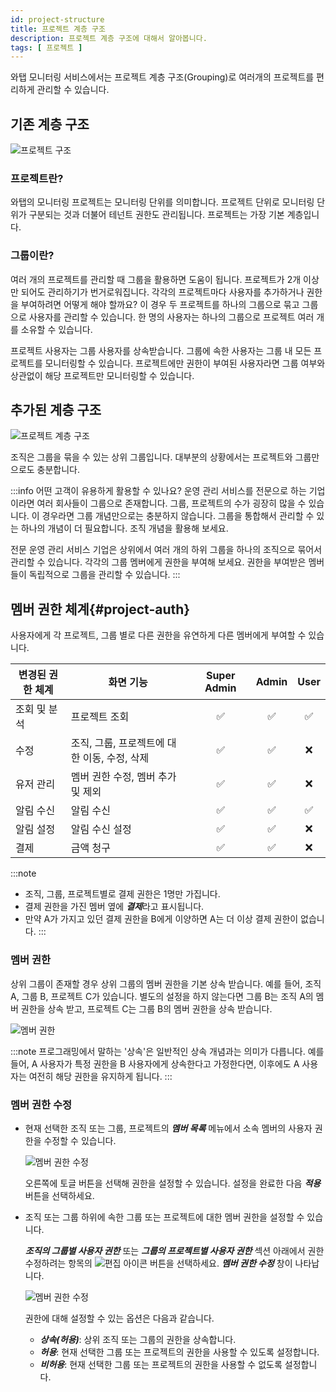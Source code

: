 ```yaml
---
id: project-structure
title: 프로젝트 계층 구조
description: 프로젝트 계층 구조에 대해서 알아봅니다.
tags: [ 프로젝트 ]
---
```


와탭 모니터링 서비스에서는 프로젝트 계층 구조(Grouping)로 여러개의 프로젝트를 편리하게 관리할 수 있습니다.

## 기존 계층 구조

![프로젝트 구조](https://img.whatap.io/media/images/2depth.png)

### 프로젝트란?

와탭의 모니터링 프로젝트는 모니터링 단위를 의미합니다. 프로젝트 단위로 모니터링 단위가 구분되는 것과 더불어 테넌트 권한도 관리됩니다. 프로젝트는 가장 기본 계층입니다.

### 그룹이란?

여러 개의 프로젝트를 관리할 때 그룹을 활용하면 도움이 됩니다. 프로젝트가 2개 이상만 되어도 관리하기가 번거로워집니다. 각각의 프로젝트마다 사용자를 추가하거나 권한을 부여하려면 어떻게 해야 할까요? 이 경우 두 프로젝트를 하나의 그룹으로 묶고 그룹으로 사용자를 관리할 수 있습니다. 한 명의 사용자는 하나의 그룹으로 프로젝트 여러 개를 소유할 수 있습니다.

프로젝트 사용자는 그룹 사용자를 상속받습니다. 그룹에 속한 사용자는 그룹 내 모든 프로젝트를 모니터링할 수 있습니다. 프로젝트에만 권한이 부여된 사용자라면 그룹 여부와 상관없이 해당 프로젝트만 모니터링할 수 있습니다.

## 추가된 계층 구조

![프로젝트 계층 구조](https://img.whatap.io/media/images/3depth.png)

조직은 그룹을 묶을 수 있는 상위 그룹입니다. 대부분의 상황에서는 프로젝트와 그룹만으로도 충분합니다.

:::info 어떤 고객이 유용하게 활용할 수 있나요?
운영 관리 서비스를 전문으로 하는 기업이라면 여러 회사들이 그룹으로 존재합니다. 그룹, 프로젝트의 수가 굉장히 많을 수 있습니다. 이 경우라면 그룹 개념만으로는 충분하지 않습니다. 그룹을 통합해서 관리할 수 있는 하나의 개념이 더 필요합니다. 조직 개념을 활용해 보세요.

전문 운영 관리 서비스 기업은 상위에서 여러 개의 하위 그룹을 하나의 조직으로 묶어서 관리할 수 있습니다. 각각의 그룹 멤버에게 권한을 부여해 보세요. 권한을 부여받은 멤버들이 독립적으로 그룹을 관리할 수 있습니다.
:::

## 멤버 권한 체계{#project-auth}

사용자에게 각 프로젝트, 그룹 별로 다른 권한을 유연하게 다른 멤버에게 부여할 수 있습니다.

<div class='c5-3-5-avg'>

| 변경된 권한 체계 | 화면 기능                                    | Super Admin | Admin | User |
| ---------------- | -------------------------------------------- | :---------: | :---: | :--: |
| 조회 및 분석     | 프로젝트 조회                                |     <span class='emoji-ok'>✅</span>      |  <span class='emoji-ok'>✅</span>   |  <span class='emoji-ok'>✅</span>  |
| 수정             | 조직, 그룹, 프로젝트에 대한 이동, 수정, 삭제 |     <span class='emoji-ok'>✅</span>      |  <span class='emoji-ok'>✅</span>   |  <span class='emoji-no'>❌</span>  |
| 유저 관리        | 멤버 권한 수정, 멤버 추가 및 제외            |     <span class='emoji-ok'>✅</span>      |  <span class='emoji-ok'>✅</span>   |  <span class='emoji-no'>❌</span>  |
| 알림 수신        | 알림 수신                                    |     <span class='emoji-ok'>✅</span>      |  <span class='emoji-ok'>✅</span>   |  <span class='emoji-ok'>✅</span>  |
| 알림 설정        | 알림 수신 설정                               |     <span class='emoji-ok'>✅</span>      |  <span class='emoji-ok'>✅</span>   |  <span class='emoji-no'>❌</span>  |
| 결제             | 금액 청구                                    |     <span class='emoji-ok'>✅</span>      |  <span class='emoji-ok'>✅</span>   |  <span class='emoji-no'>❌</span>  |

</div>

:::note
* 조직, 그룹, 프로젝트별로 결제 권한은 1명만 가집니다.
* 결제 권한을 가진 멤버 옆에 ***결제***라고 표시됩니다.
* 만약 A가 가지고 있던 결제 권한을 B에게 이양하면 A는 더 이상 결제 권한이 없습니다.
:::

### 멤버 권한

상위 그룹이 존재할 경우 상위 그룹의 멤버 권한을 기본 상속 받습니다. 예를 들어, 조직 A, 그룹 B, 프로젝트 C가 있습니다. 별도의 설정을 하지 않는다면 그룹 B는 조직 A의 멤버 권한을 상속 받고, 프로젝트 C는 그룹 B의 멤버 권한을 상속 받습니다.

![멤버 권한](/img/member-authority.png)

:::note
프로그래밍에서 말하는 '상속'은 일반적인 상속 개념과는 의미가 다릅니다. 예를 들어, A 사용자가 특정 권한을 B 사용자에게 상속한다고 가정한다면, 이후에도 A 사용자는 여전히 해당 권한을 유지하게 됩니다.
:::

### 멤버 권한 수정

* 현재 선택한 조직 또는 그룹, 프로젝트의 ***멤버 목록*** 메뉴에서 소속 멤버의 사용자 권한을 수정할 수 있습니다. 

  ![멤버 권한 수정](/img/member-modify-basic-authority.png)

  오른쪽에 토글 버튼을 선택해 권한을 설정할 수 있습니다. 설정을 완료한 다음 ***적용*** 버튼을 선택하세요.

* 조직 또는 그룹 하위에 속한 그룹 또는 프로젝트에 대한 멤버 권한을 설정할 수 있습니다.
  
  ***조직의 그룹별 사용자 권한*** 또는 ***그룹의 프로젝트별 사용자 권한*** 섹션 아래에서 권한 수정하려는 항목의 ![편집 아이콘](/img/ico-edit.svg) 버튼을 선택하세요. ***멤버 권한 수정*** 창이 나타납니다.

  ![멤버 권한 수정](/img/modify-member-authority.png)

  권한에 대해 설정할 수 있는 옵션은 다음과 같습니다.

  * ***상속(허용)***: 상위 조직 또는 그룹의 권한을 상속합니다.
  * ***허용***: 현재 선택한 그룹 또는 프로젝트의 권한을 사용할 수 있도록 설정합니다.
  * ***비허용***: 현재 선택한 그룹 또는 프로젝트의 권한을 사용할 수 없도록 설정합니다.
